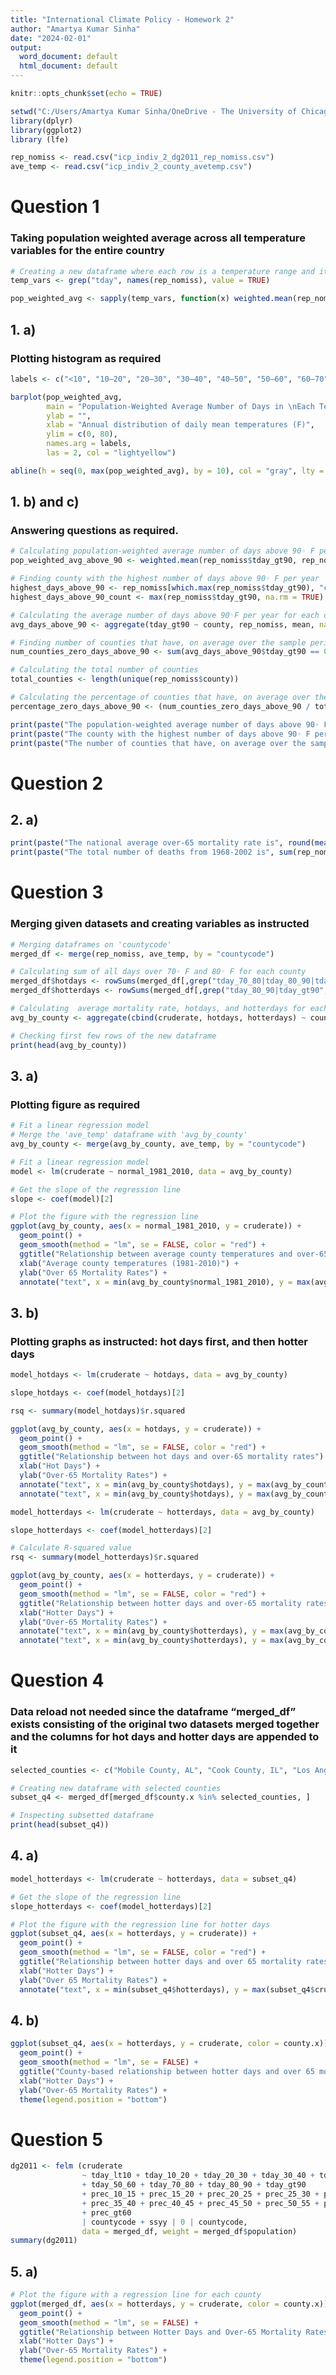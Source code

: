 ```yaml
---
title: "International Climate Policy - Homework 2"
author: "Amartya Kumar Sinha"
date: "2024-02-01"
output:
  word_document: default
  html_document: default
---
```


```r
knitr::opts_chunk$set(echo = TRUE)
```

```r
setwd("C:/Users/Amartya Kumar Sinha/OneDrive - The University of Chicago/IntlClimatePolicy_PPHA39930/Assignments/Assn2_IntlClimatePolicy") 
library(dplyr)
library(ggplot2)
library (lfe)
```

```r
rep_nomiss <- read.csv("icp_indiv_2_dg2011_rep_nomiss.csv")
ave_temp <- read.csv("icp_indiv_2_county_avetemp.csv")
```

# Question 1
### Taking population weighted average across all temperature variables for the entire country

```r
# Creating a new dataframe where each row is a temperature range and its population-weighted average
temp_vars <- grep("tday", names(rep_nomiss), value = TRUE)

pop_weighted_avg <- sapply(temp_vars, function(x) weighted.mean(rep_nomiss[[x]], rep_nomiss$population, na.rm = TRUE))
```

## 1. a) 
### Plotting histogram as required

```r
labels <- c("<10", "10–20", "20–30", "30–40", "40–50", "50–60", "60–70", "70–80", "80–90", ">90")

barplot(pop_weighted_avg, 
        main = "Population-Weighted Average Number of Days in \nEach Temperature Range (1968-2002 average)", 
        ylab = "", 
        xlab = "Annual distribution of daily mean temperatures (F)", 
        ylim = c(0, 80), 
        names.arg = labels, 
        las = 2, col = "lightyellow")

abline(h = seq(0, max(pop_weighted_avg), by = 10), col = "gray", lty = "dotted")
```
## 1. b) and c)
### Answering questions as required.
```r
# Calculating population-weighted average number of days above 90◦ F per year across the US
pop_weighted_avg_above_90 <- weighted.mean(rep_nomiss$tday_gt90, rep_nomiss$population, na.rm = TRUE)

# Finding county with the highest number of days above 90◦ F per year
highest_days_above_90 <- rep_nomiss[which.max(rep_nomiss$tday_gt90), "county"]
highest_days_above_90_count <- max(rep_nomiss$tday_gt90, na.rm = TRUE)

# Calculating the average number of days above 90◦F per year for each county over the sample period (1968-2002)
avg_days_above_90 <- aggregate(tday_gt90 ~ county, rep_nomiss, mean, na.rm = TRUE)

# Finding number of counties that have, on average over the sample period (1968-2002), experienced zero days above 90◦F per year
num_counties_zero_days_above_90 <- sum(avg_days_above_90$tday_gt90 == 0)

# Calculating the total number of counties
total_counties <- length(unique(rep_nomiss$county))

# Calculating the percentage of counties that have, on average over the sample period (1968-2002), experienced zero days above 90◦F per year
percentage_zero_days_above_90 <- (num_counties_zero_days_above_90 / total_counties) * 100

print(paste("The population-weighted average number of days above 90◦ F per year across the US is", round(pop_weighted_avg_above_90, 2)))
print(paste("The county with the highest number of days above 90◦ F per year is", highest_days_above_90, "with", round(highest_days_above_90_count, 2), "days"))
print(paste("The number of counties that have, on average over the sample period (1968-2002), experienced zero days above 90◦F per year is", num_counties_zero_days_above_90, "out of a total of", total_counties, "counties in the dataset, or about", round(percentage_zero_days_above_90, 2), "%"))
```
# Question 2
## 2. a)

```r
print(paste("The national average over-65 mortality rate is", round(mean(rep_nomiss$cruderate, na.rm = TRUE), 2), "deaths per 100,000 population"))
print(paste("The total number of deaths from 1968-2002 is", sum(rep_nomiss$deaths, na.rm = TRUE)))
```
# Question 3
### Merging given datasets and creating variables as instructed
```r
# Merging dataframes on 'countycode'
merged_df <- merge(rep_nomiss, ave_temp, by = "countycode")

# Calculating sum of all days over 70◦ F and 80◦ F for each county
merged_df$hotdays <- rowSums(merged_df[,grep("tday_70_80|tday_80_90|tday_gt90", names(merged_df))], na.rm = TRUE)
merged_df$hotterdays <- rowSums(merged_df[,grep("tday_80_90|tday_gt90", names(merged_df))], na.rm = TRUE)

# Calculating  average mortality rate, hotdays, and hotterdays for each county
avg_by_county <- aggregate(cbind(cruderate, hotdays, hotterdays) ~ countycode, merged_df, mean, na.rm = TRUE)

# Checking first few rows of the new dataframe
print(head(avg_by_county))

```
## 3. a)
### Plotting figure as required
```r
# Fit a linear regression model
# Merge the 'ave_temp' dataframe with 'avg_by_county'
avg_by_county <- merge(avg_by_county, ave_temp, by = "countycode")

# Fit a linear regression model
model <- lm(cruderate ~ normal_1981_2010, data = avg_by_county)

# Get the slope of the regression line
slope <- coef(model)[2]

# Plot the figure with the regression line
ggplot(avg_by_county, aes(x = normal_1981_2010, y = cruderate)) +
  geom_point() +
  geom_smooth(method = "lm", se = FALSE, color = "red") +
  ggtitle("Relationship between average county temperatures and over-65 mortality rates") +
  xlab("Average county temperatures (1981-2010)") +
  ylab("Over 65 Mortality Rates") +
  annotate("text", x = min(avg_by_county$normal_1981_2010), y = max(avg_by_county$cruderate), label = paste("Slope =", round(slope, 2)), hjust = 0, vjust = 1)
```
## 3. b)
### Plotting graphs as instructed: hot days first, and then hotter days
```r
model_hotdays <- lm(cruderate ~ hotdays, data = avg_by_county)

slope_hotdays <- coef(model_hotdays)[2]

rsq <- summary(model_hotdays)$r.squared

ggplot(avg_by_county, aes(x = hotdays, y = cruderate)) +
  geom_point() +
  geom_smooth(method = "lm", se = FALSE, color = "red") +
  ggtitle("Relationship between hot days and over-65 mortality rates") +
  xlab("Hot Days") +
  ylab("Over-65 Mortality Rates") +
  annotate("text", x = min(avg_by_county$hotdays), y = max(avg_by_county$cruderate), label = paste("Slope =", round(slope_hotdays, 2)), hjust = 0, vjust = 3) +
  annotate("text", x = min(avg_by_county$hotdays), y = max(avg_by_county$cruderate) - 10, label = paste("R-squared =", round(rsq, 2)), hjust = 0, vjust = 1)
```

```r
model_hotterdays <- lm(cruderate ~ hotterdays, data = avg_by_county)

slope_hotterdays <- coef(model_hotterdays)[2]

# Calculate R-squared value
rsq <- summary(model_hotterdays)$r.squared

ggplot(avg_by_county, aes(x = hotterdays, y = cruderate)) +
  geom_point() +
  geom_smooth(method = "lm", se = FALSE, color = "red") +
  ggtitle("Relationship between hotter days and over-65 mortality rates") +
  xlab("Hotter Days") +
  ylab("Over-65 Mortality Rates") +
  annotate("text", x = min(avg_by_county$hotterdays), y = max(avg_by_county$cruderate), label = paste("Slope =", round(slope_hotterdays, 2)), hjust = 0, vjust = 3) +
  annotate("text", x = min(avg_by_county$hotterdays), y = max(avg_by_county$cruderate) - 10, label = paste("R-squared =", round(rsq, 2)), hjust = 0, vjust = 1)
```
# Question 4
### Data reload not needed since the dataframe "merged_df" exists consisting of the original two datasets merged together and the columns for hot days and hotter days are appended to it
```r
selected_counties <- c("Mobile County, AL", "Cook County, IL", "Los Angeles County, CA", "Miami-Dade County, FL")

# Creating new dataframe with selected counties
subset_q4 <- merged_df[merged_df$county.x %in% selected_counties, ]

# Inspecting subsetted dataframe
print(head(subset_q4))
```
## 4. a)
```r
model_hotterdays <- lm(cruderate ~ hotterdays, data = subset_q4)

# Get the slope of the regression line
slope_hotterdays <- coef(model_hotterdays)[2]

# Plot the figure with the regression line for hotter days
ggplot(subset_q4, aes(x = hotterdays, y = cruderate)) +
  geom_point() +
  geom_smooth(method = "lm", se = FALSE, color = "red") +
  ggtitle("Relationship between hotter days and over 65 mortality rates") +
  xlab("Hotter Days") +
  ylab("Over 65 Mortality Rates") +
  annotate("text", x = min(subset_q4$hotterdays), y = max(subset_q4$cruderate), label = paste("Slope =", round(slope_hotterdays, 2)), hjust = 0, vjust = 1)
```
## 4. b)
```r
ggplot(subset_q4, aes(x = hotterdays, y = cruderate, color = county.x)) +
  geom_point() +
  geom_smooth(method = "lm", se = FALSE) +
  ggtitle("County-based relationship between hotter days and over 65 mortality") +
  xlab("Hotter Days") +
  ylab("Over-65 Mortality Rates") +
  theme(legend.position = "bottom")
```
# Question 5
```r
dg2011 <- felm (cruderate 
                ~ tday_lt10 + tday_10_20 + tday_20_30 + tday_30_40 + tday_40_50 
                + tday_50_60 + tday_70_80 + tday_80_90 + tday_gt90
                + prec_10_15 + prec_15_20 + prec_20_25 + prec_25_30 + prec_30_35
                + prec_35_40 + prec_40_45 + prec_45_50 + prec_50_55 + prec_55_60
                + prec_gt60
                | countycode + ssyy | 0 | countycode,
                data = merged_df, weight = merged_df$population)
summary(dg2011)
```
## 5. a)
```r
# Plot the figure with a regression line for each county
ggplot(merged_df, aes(x = hotterdays, y = cruderate, color = county.x)) +
  geom_point() +
  geom_smooth(method = "lm", se = FALSE) +
  ggtitle("Relationship between Hotter Days and Over-65 Mortality Rates by County") +
  xlab("Hotter Days") +
  ylab("Over-65 Mortality Rates") +
  theme(legend.position = "bottom")
```

